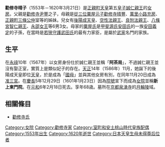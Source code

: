 {{refimprove|time=2014-04-16T01:10:13+00:00}}
{{japanese|japanese=勧修寺 晴子|kana=かじゅうじ はるこ|romaji=Kajūji Haruko|舊寫=勸修寺 晴子}}
'''勸修寺晴子'''（1553年－1620年3月21日）是[[正親町天皇|正親町天皇]]第五[[皇子|皇子]][[誠仁親王|誠仁親王]]的[[女房|女房]]。父親是[[勸修寺尹豐|勸修寺尹豐]]之子{{link-ja|勸修寺晴秀|勧修寺晴秀}}，母親是[[從三位|從三位]][[粟屋元子|粟屋元子]][[勸修寺晴豐|勸修寺晴豐]]、[[萬里小路充房|萬里小路充房]]、[[正親町三條公仲|正親町三條公仲]]室等的姊妹。兒女有[[後陽成天皇|後陽成天皇]]、[[空性法親王|空性法親王]]、[[良恕法親王|良恕法親王]]、[[八條宮智仁親王|八條宮智仁親王]]、[[永邵女王|永邵女王]]等6男3女。母家的[[粟屋氏|粟屋氏]]是[[甲斐源氏|甲斐源氏]][[安田氏|安田氏]]的一族[[安田義定|安田義定]]的子孫，在當時是[[若狹國|若狭]][[守護|守護]][[武田氏|武田氏]]的最有力家臣，是屬於[[武家|武家]]名門的家族。

== 生平 ==
在[[永祿|永祿]]10年（1567年）以女房身份仕於誠仁親王並稱「'''阿茶局'''」，不過誠仁親王並沒有娶正室，實質上是類似妃子的存在。[[天正_(日本)|天正]]14年（1586年）11月，她誕下的後陽成天皇即位[[天皇|天皇]]，於是成為「[[國母|國母]]」並與其他女房有別，在同年11月20日成為[[准三宮|准三宮]]。在[[慶長|慶長]]5年12月29日（1601年1月23日）因為[[院號|院號]]宣下而成為[[女院|女院]]並稱'''新上東門院'''。在[[元和_(日本)|元和]]6年2月18日死去。享年68歳。墓所在[[京都|京都]][[泉湧寺|泉湧寺]]的[[月輪陵|月輪陵]]域。

== 相關條目 ==
*[[勸修寺氏|勸修寺氏]]
{{室町和安土桃山時代皇后}}
[[Category:女院|Category:女院]]
[[Category:勸修寺家|Category:勸修寺家]]
[[Category:室町和安土桃山時代皇族配偶|Category:室町和安土桃山時代皇族配偶]]
[[Category:1553年出生|Category:1553年出生]]
[[Category:1620年逝世|Category:1620年逝世]]
[[Category:日本天皇生母未得尊后位者|Category:日本天皇生母未得尊后位者]]